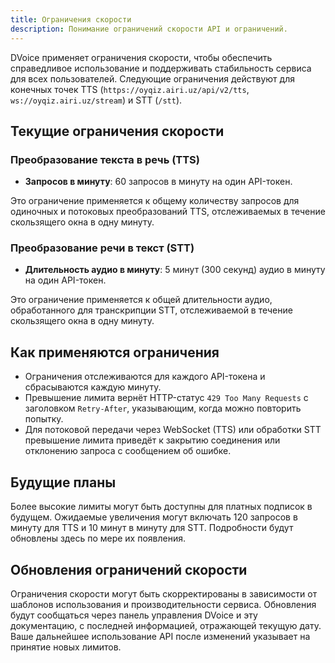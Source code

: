 ```yaml
---
title: Ограничения скорости
description: Понимание ограничений скорости API и ограничений.
---
```


DVoice применяет ограничения скорости, чтобы обеспечить справедливое использование и поддерживать стабильность сервиса для всех пользователей. Следующие ограничения действуют для конечных точек TTS (`https://oyqiz.airi.uz/api/v2/tts`, `ws://oyqiz.airi.uz/stream`) и STT (`/stt`).

## Текущие ограничения скорости

### Преобразование текста в речь (TTS)

- **Запросов в минуту**: 60 запросов в минуту на один API-токен.

Это ограничение применяется к общему количеству запросов для одиночных и потоковых преобразований TTS, отслеживаемых в течение скользящего окна в одну минуту.

### Преобразование речи в текст (STT)

- **Длительность аудио в минуту**: 5 минут (300 секунд) аудио в минуту на один API-токен.

Это ограничение применяется к общей длительности аудио, обработанного для транскрипции STT, отслеживаемой в течение скользящего окна в одну минуту.

## Как применяются ограничения

- Ограничения отслеживаются для каждого API-токена и сбрасываются каждую минуту.
- Превышение лимита вернёт HTTP-статус `429 Too Many Requests` с заголовком `Retry-After`, указывающим, когда можно повторить попытку.
- Для потоковой передачи через WebSocket (TTS) или обработки STT превышение лимита приведёт к закрытию соединения или отклонению запроса с сообщением об ошибке.

## Будущие планы

Более высокие лимиты могут быть доступны для платных подписок в будущем. Ожидаемые увеличения могут включать 120 запросов в минуту для TTS и 10 минут в минуту для STT. Подробности будут обновлены здесь по мере их появления.

## Обновления ограничений скорости

Ограничения скорости могут быть скорректированы в зависимости от шаблонов использования и производительности сервиса. Обновления будут сообщаться через панель управления DVoice и эту документацию, с последней информацией, отражающей текущую дату. Ваше дальнейшее использование API после изменений указывает на принятие новых лимитов.
